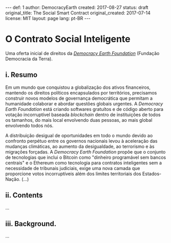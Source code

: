 ---
def: 1
author: DemocracyEarth
created: 2017-08-27
status: draft
original_title: The Social Smart Contract
original_created: 2017-07-14
license: MIT
layout: page
lang: pt-BR
---

=O Contrato Social Inteligente=

Uma oferta inicial de direitos da [http://democracy.earth ''Democracy Earth Foundation''] (Fundação Democracia da Terra).

==i. Resumo==
Em um mundo que conquistou a globalização dos ativos financeiros, mantendo os direitos políticos encapsulados por territórios, 
precisamos construir novos modelos de governança democrática que permitam a humanidade colaborar e 
abordar questões globais urgentes. A ''Democracy Earth Foundation'' está criando softwares gratuítos e de código aberto 
para votação incorruptível baseada ''blockchain'' dentro de instituições de todos os tamanhos, 
do mais local envolvendo duas pessoas, ao mais global envolvendo todos nós.

A distribuição desigual de oportunidades em todo o mundo devido ao confronto perpétuo entre os governos nacionais 
levou à aceleração das mudanças climáticas, ao aumento da desigualdade, ao terrorismo e às migrações forçadas. 
A ''Democracy Earth Foundation'' propõe que o conjunto de tecnologias 
que inclui o Bitcoin como "dinheiro programável sem bancos centrais" 
e o Ethereum como tecnologia para contratos inteligentes sem a necessidade de tribunais judiciais, 
exige uma nova camada que proporcione votos incorruptíveis além dos limites territoriais dos Estados-Nação. (...)

==ii. Contents==

...

<div id="Background"></div>

==iii. Background.==

...

